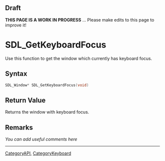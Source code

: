 == Draft ==

'''THIS PAGE IS A WORK IN PROGRESS''' ... Please make edits to this page to improve it!


= SDL_GetKeyboardFocus =
Use this function to get the window which currently has keyboard focus.


== Syntax ==
<syntaxhighlight lang='c++'>
SDL_Window* SDL_GetKeyboardFocus(void)
</syntaxhighlight>

== Return Value ==
Returns the window with keyboard focus.

== Remarks ==
''You can add useful comments here''

----
[[CategoryAPI]], [[CategoryKeyboard]]
